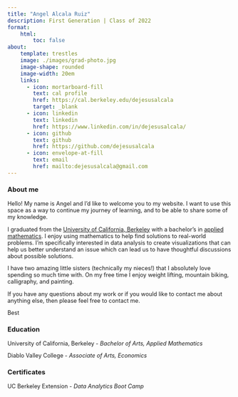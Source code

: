 ```yaml
---
title: "Angel Alcala Ruiz"
description: First Generation | Class of 2022 
format: 
    html: 
        toc: false
about:
    template: trestles
    image: ./images/grad-photo.jpg
    image-shape: rounded
    image-width: 20em
    links: 
      - icon: mortarboard-fill
        text: cal profile
        href: https://cal.berkeley.edu/dejesusalcala
        target: _blank
      - icon: linkedin
        text: linkedin
        href: https://www.linkedin.com/in/dejesusalcala/
      - icon: github
        text: github
        href: https://github.com/dejesusalcala
      - icon: envelope-at-fill
        text: email
        href: mailto:dejesusalcala@gmail.com
---
```


::: {style="font-size: 90%;"}

### About me

Hello! My name is Angel and I'd like to welcome you to my website. I want to use this space as a way to continue my journey of learning, and to be able to share some of my knowledge.

I graduated from the [University of California, Berkeley](https://www.berkeley.edu/){target="_blank"} with a bachelor's in [applied mathematics](https://math.berkeley.edu/undergraduate/major/applied){target="_blank"}. I enjoy using mathematics to help find solutions to real-world problems. I'm specifically interested in data analysis to create visualizations that can help us better understand an issue which can lead us to have thoughtful discussions about possible solutions.

I have two amazing little sisters (technically my nieces!) that I absolutely love spending so much time with. On my free time I enjoy weight lifting, mountain biking, calligraphy, and painting.

If you have any questions about my work or if you would like to contact me about anything else, then please feel free to contact me.

Best


### Education

University of California, Berkeley - *Bachelor of Arts, Applied Mathematics*

Diablo Valley College - *Associate of Arts, Economics*

### Certificates

UC Berkeley Extension - *Data Analytics Boot Camp*
:::